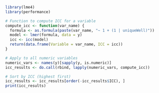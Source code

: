 ```r
library(lme4)
library(performance)

# Function to compute ICC for a variable
compute_icc <- function(var_name) {
  formula <- as.formula(paste(var_name, "~ 1 + (1 | uniqueWell)"))
  model <- lmer(formula, data = y)
  icc <- icc(model)
  return(data.frame(Variable = var_name, ICC = icc))
}

# Apply to all numeric variables
numeric_vars <- names(y)[sapply(y, is.numeric)]
icc_results <- do.call(rbind, lapply(numeric_vars, compute_icc))

# Sort by ICC (highest first)
icc_results <- icc_results[order(-icc_results$ICC), ]
print(icc_results)
```